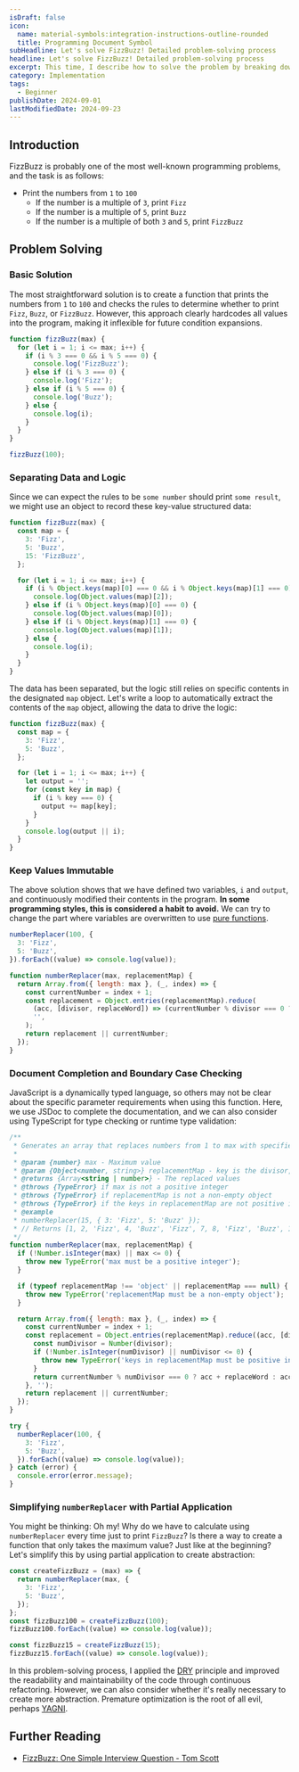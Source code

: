 ```yaml
---
isDraft: false
icon:
  name: material-symbols:integration-instructions-outline-rounded
  title: Programming Document Symbol
subHeadline: Let's solve FizzBuzz! Detailed problem-solving process
headline: Let's solve FizzBuzz! Detailed problem-solving process
excerpt: This time, I describe how to solve the problem by breaking down the FizzBuzz. It covers everything from basic solutions to advance you might need to aware.
category: Implementation
tags:
  - Beginner
publishDate: 2024-09-01
lastModifiedDate: 2024-09-23
---
```


## Introduction

FizzBuzz is probably one of the most well-known programming problems, and the task is as follows:

- Print the numbers from `1` to `100`
  - If the number is a multiple of `3`, print `Fizz`
  - If the number is a multiple of `5`, print `Buzz`
  - If the number is a multiple of both `3` and `5`, print `FizzBuzz`

## Problem Solving

### Basic Solution

The most straightforward solution is to create a function that prints the numbers from `1` to `100` and checks the rules to determine whether to print `Fizz`, `Buzz`, or `FizzBuzz`. However, this approach clearly hardcodes all values into the program, making it inflexible for future condition expansions.

```js
function fizzBuzz(max) {
  for (let i = 1; i <= max; i++) {
    if (i % 3 === 0 && i % 5 === 0) {
      console.log('FizzBuzz');
    } else if (i % 3 === 0) {
      console.log('Fizz');
    } else if (i % 5 === 0) {
      console.log('Buzz');
    } else {
      console.log(i);
    }
  }
}

fizzBuzz(100);
```

### Separating Data and Logic

Since we can expect the rules to be `some number` should print `some result`, we might use an object to record these key-value structured data:

```js
function fizzBuzz(max) {
  const map = {
    3: 'Fizz',
    5: 'Buzz',
    15: 'FizzBuzz',
  };

  for (let i = 1; i <= max; i++) {
    if (i % Object.keys(map)[0] === 0 && i % Object.keys(map)[1] === 0) {
      console.log(Object.values(map)[2]);
    } else if (i % Object.keys(map)[0] === 0) {
      console.log(Object.values(map)[0]);
    } else if (i % Object.keys(map)[1] === 0) {
      console.log(Object.values(map)[1]);
    } else {
      console.log(i);
    }
  }
}
```

The data has been separated, but the logic still relies on specific contents in the designated `map` object. Let's write a loop to automatically extract the contents of the `map` object, allowing the data to drive the logic:

```js
function fizzBuzz(max) {
  const map = {
    3: 'Fizz',
    5: 'Buzz',
  };

  for (let i = 1; i <= max; i++) {
    let output = '';
    for (const key in map) {
      if (i % key === 0) {
        output += map[key];
      }
    }
    console.log(output || i);
  }
}
```

### Keep Values Immutable

The above solution shows that we have defined two variables, `i` and `output`, and continuously modified their contents in the program. **In some programming styles, this is considered a habit to avoid.** We can try to change the part where variables are overwritten to use [pure functions](https://www.webdong.dev/post/why-pure-function/).

```js
numberReplacer(100, {
  3: 'Fizz',
  5: 'Buzz',
}).forEach((value) => console.log(value));

function numberReplacer(max, replacementMap) {
  return Array.from({ length: max }, (_, index) => {
    const currentNumber = index + 1;
    const replacement = Object.entries(replacementMap).reduce(
      (acc, [divisor, replaceWord]) => (currentNumber % divisor === 0 ? acc + replaceWord : acc),
      '',
    );
    return replacement || currentNumber;
  });
}
```

### Document Completion and Boundary Case Checking

JavaScript is a dynamically typed language, so others may not be clear about the specific parameter requirements when using this function. Here, we use JSDoc to complete the documentation, and we can also consider using TypeScript for type checking or runtime type validation:

```js
/**
 * Generates an array that replaces numbers from 1 to max with specified strings
 *
 * @param {number} max - Maximum value
 * @param {Object<number, string>} replacementMap - key is the divisor, value is the replacement string
 * @returns {Array<string | number>} - The replaced values
 * @throws {TypeError} if max is not a positive integer
 * @throws {TypeError} if replacementMap is not a non-empty object
 * @throws {TypeError} if the keys in replacementMap are not positive integers
 * @example
 * numberReplacer(15, { 3: 'Fizz', 5: 'Buzz' });
 * // Returns [1, 2, 'Fizz', 4, 'Buzz', 'Fizz', 7, 8, 'Fizz', 'Buzz', 11, 'Fizz', 13, 14, 'FizzBuzz']
 */
function numberReplacer(max, replacementMap) {
  if (!Number.isInteger(max) || max <= 0) {
    throw new TypeError('max must be a positive integer');
  }

  if (typeof replacementMap !== 'object' || replacementMap === null) {
    throw new TypeError('replacementMap must be a non-empty object');
  }

  return Array.from({ length: max }, (_, index) => {
    const currentNumber = index + 1;
    const replacement = Object.entries(replacementMap).reduce((acc, [divisor, replaceWord]) => {
      const numDivisor = Number(divisor);
      if (!Number.isInteger(numDivisor) || numDivisor <= 0) {
        throw new TypeError('keys in replacementMap must be positive integers');
      }
      return currentNumber % numDivisor === 0 ? acc + replaceWord : acc;
    }, '');
    return replacement || currentNumber;
  });
}

try {
  numberReplacer(100, {
    3: 'Fizz',
    5: 'Buzz',
  }).forEach((value) => console.log(value));
} catch (error) {
  console.error(error.message);
}
```

### Simplifying `numberReplacer` with Partial Application

You might be thinking: Oh my! Why do we have to calculate using `numberReplacer` every time just to print `FizzBuzz`? Is there a way to create a function that only takes the maximum value? Just like at the beginning? Let's simplify this by using partial application to create abstraction:

```js
const createFizzBuzz = (max) => {
  return numberReplacer(max, {
    3: 'Fizz',
    5: 'Buzz',
  });
};
const fizzBuzz100 = createFizzBuzz(100);
fizzBuzz100.forEach((value) => console.log(value));

const fizzBuzz15 = createFizzBuzz(15);
fizzBuzz15.forEach((value) => console.log(value));
```

In this problem-solving process, I applied the [DRY](https://en.wikipedia.org/wiki/Don%27t_repeat_yourself) principle and improved the readability and maintainability of the code through continuous refactoring. However, we can also consider whether it's really necessary to create more abstraction. Premature optimization is the root of all evil, perhaps [YAGNI](https://en.wikipedia.org/wiki/You_aren%27t_gonna_need_it).

## Further Reading

- [FizzBuzz: One Simple Interview Question - Tom Scott](https://www.youtube.com/watch?v=QPZ0pIK_wsc)
